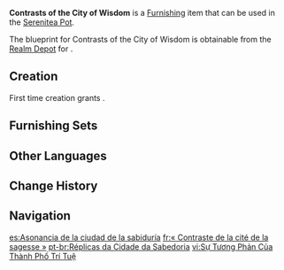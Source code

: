 {{Furnishing Infobox
|id             = 370730
|image          = Item Contrasts of the City of Wisdom.png
|category       = Building
|subcategory    = Sumeru
|quality        = 3
|adeptal_energy = 60
|load           = 835
|reduced_load   = 441
|description    = A sturdy medium structure that evokes a sense of familiarity in people upon first glance. This building is commonly seen in [[Sumeru City]], with many merchants and residents adopting similar designs.<br>Rumor has it that some architectural researchers have once put forth a plan regarding making "universal architecture." They intended to have buildings parted into modules and then freely assembled, allowing for varied functionality while still maintaining a unified aesthetic. Though this plan hasn't been fully adopted, its various benefits have been applied to newer buildings and the maintenance of older houses in Sumeru City.
|mention        = 
|blueprint      = Realm Depot
|source1        = 
}}
'''Contrasts of the City of Wisdom''' is a [[Furnishing]] item that can be used in the [[Serenitea Pot]].

The blueprint for Contrasts of the City of Wisdom is obtainable from the [[Realm Depot]] for {{Item|Realm Currency|24|x=160}}.

==Creation==
First time creation grants {{Item|Trust|24|x=60}}.
{{Recipe
|type = Creation
|time = 14h
|Adhigama Wood = 8
|White Iron Chunk = 4
|sort = Adhigama Wood;White Iron Chunk
}}

==Furnishing Sets==
{{Craft Usage|type=Furnishing Set}}

==Other Languages==
{{Other Languages
|default_hidden = 1
|en      = Contrasts of the City of Wisdom
|zhs     = 「智慧之城的兼罗」
|zhs_rm  = "Zhìhuì zhī Chéng de Jiānluó"
|zht     = 「智慧之城的兼羅」
|zht_rm  = "Zhìhuì zhī Chéng de Jiānluó"
|ja      = 「知恵の都の斉列」
|ja_rm   = "Chie no Miyako no Sairetsu"
|ko      = 「지혜의 성의 나란함」
|ko_rm   = "Jihye-ui Seong-ui Naranham"
|es      = Asonancia de la ciudad de la sabiduría
|fr      = «&nbsp;Contraste de la cité de la sagesse&nbsp;»
|ru      = Контрасты города мудрости
|th      = "การรายเรียงในเมืองแห่งปัญญา"
|th_rm   = 
|vi      = Sự Tương Phản Của Thành Phố Trí Tuệ
|de      = „Gleichklang der Stadt der Weisheit“
|id      = Kontras Kota Kebijaksanaan
|pt      = Réplicas da Cidade da Sabedoria
|tr      = Bilgelik Şehrinin Zıtlığı
|it      = Contrasti della Città della Saggezza
}}

==Change History==
{{Change History|3.3}}

==Navigation==
{{Furnishing Navbox|exterior}}

[[es:Asonancia de la ciudad de la sabiduría]]
[[fr:« Contraste de la cité de la sagesse »]]
[[pt-br:Réplicas da Cidade da Sabedoria]]
[[vi:Sự Tương Phản Của Thành Phố Trí Tuệ]]
